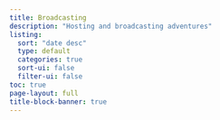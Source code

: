 ```yaml
---
title: Broadcasting
description: "Hosting and broadcasting adventures"
listing:
  sort: "date desc"
  type: default
  categories: true
  sort-ui: false
  filter-ui: false
toc: true  
page-layout: full
title-block-banner: true
---
```

